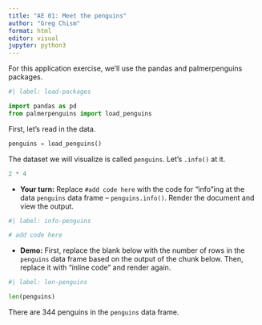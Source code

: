 ```yaml
---
title: "AE 01: Meet the penguins"
author: "Greg Chism"
format: html
editor: visual
jupyter: python3
---
```


For this application exercise, we'll use the pandas and palmerpenguins packages.

```python
#| label: load-packages

import pandas as pd
from palmerpenguins import load_penguins
```

First, let's read in the data.

```python
penguins = load_penguins()
```

The dataset we will visualize is called `penguins`.
Let's `.info()` at it.

```python
2 * 4
```

-   **Your turn:** Replace `#add code here` with the code for "info"ing at the data `penguins` data frame – `penguins.info()`. Render the document and view the output.

```python
#| label: info-penguins

# add code here
```

-   **Demo:** First, replace the blank below with the number of rows in the `penguins` data frame based on the output of the chunk below. Then, replace it with "inline code" and render again.

```python
#| label: len-penguins

len(penguins)
```

There are 344 penguins in the `penguins` data frame.
